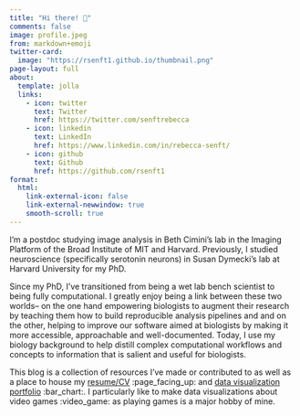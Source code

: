 ```yaml
---
title: "Hi there! 👋"
comments: false
image: profile.jpeg
from: markdown+emoji
twitter-card:
  image: "https://rsenft1.github.io/thumbnail.png"
page-layout: full
about:
  template: jolla
  links:
    - icon: twitter
      text: Twitter
      href: https://twitter.com/senftrebecca
    - icon: linkedin
      text: LinkedIn
      href: https://www.linkedin.com/in/rebecca-senft/
    - icon: github
      text: Github
      href: https://github.com/rsenft1
format: 
  html:
    link-external-icon: false
    link-external-newwindow: true
    smooth-scroll: true
---
```


::: leftp
I'm a postdoc studying image analysis in Beth Cimini's lab in the Imaging Platform of the Broad Institute of MIT and Harvard. Previously, I studied neuroscience (specifically serotonin neurons) in Susan Dymecki's lab at Harvard University for my PhD.

Since my PhD, I've transitioned from being a wet lab bench scientist to being fully computational. I greatly enjoy being a link between these two worlds-- on the one hand empowering biologists to augment their research by teaching them how to build reproducible analysis pipelines and and on the other, helping to improve our software aimed at biologists by making it more accessible, approachable and well-documented. Today, I use my biology background to help distill complex computational workflows and concepts to information that is salient and useful for biologists.

This blog is a collection of resources I've made or contributed to as well as a place to house my [resume/CV](CV.qmd) :page_facing_up: and [data visualization portfolio](data-portfolio.qmd) :bar_chart:. I particularly like to make data visualizations about video games :video_game: as playing games is a major hobby of mine.
:::
